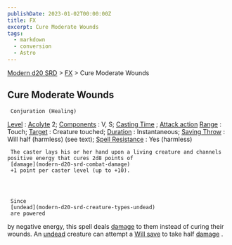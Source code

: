 ```yaml
---
publishDate: 2023-01-02T00:00:00Z
title: FX
excerpt: Cure Moderate Wounds
tags:
  - markdown
  - conversion
  - Astro
---
```


[Modern d20 SRD](/#modernD20) > [FX](modern-d20-srd-fx-index) > Cure Moderate Wounds

## Cure Moderate Wounds




     Conjuration (Healing)

[Level](modern-d20-srd-fx-level)
:
[Acolyte](modern-d20-srd-classes-advanced-acolyte)
2;
[Components](modern-d20-srd-fx-components)
: V, S;
[Casting Time](modern-d20-srd-fx-casting-time)
;
[Attack action](modern-d20-srd-combat-attack-actions)
[Range](modern-d20-srd-fx-range)
: Touch;
[Target](modern-d20-srd-fx-target)
: Creature touched;
[Duration](modern-d20-srd-fx-duration)
: Instantaneous;
[Saving Throw](modern-d20-srd-basics-saving-throws)
: Will half (harmless) (see text);
[Spell Resistance](modern-d20-srd-special-abilities-spell-resistance)
: Yes (harmless)

     The caster lays his or her hand upon a living creature and channels positive energy that cures 2d8 points of
     [damage](modern-d20-srd-combat-damage)
     +1 point per caster level (up to +10).




     Since
     [undead](modern-d20-srd-creature-types-undead)
     are powered

by negative energy, this spell deals
[damage](modern-d20-srd-combat-damage)
to
them instead of curing their wounds. An
[undead](modern-d20-srd-creature-types-undead)
creature
can attempt a
[Will save](modern-d20-srd-basics-saving-throws)
to take half
[damage](modern-d20-srd-combat-damage)
.
